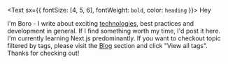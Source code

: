 <Text sx={{ fontSize: [4, 5, 6], fontWeight: `bold`, color: `heading` }}>
  Hey
</Text>

I'm Boro - I write about exciting [technologies](), best practices and development in general. If I find something worth my time, I'd post it here. I'm currently learning Next.js predominantly. If you want to checkout topic filtered by tags, please visit the [Blog]() section and click "View all tags". Thanks for checking out!

